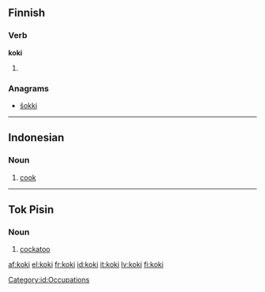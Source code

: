 ==Finnish==

===Verb===
'''koki'''

# {{fi-form of|type=verb|pr=third-person|pl=singular|mood=indicative|tense=past|[[kokea]]}}

===Anagrams===
* [[šokki#Finnish|šokki]]

----

==Indonesian==
{{wikipedia|lang=id}}

===Noun===
{{infl|id|noun}}

# [[cook]]

[[Category:id:Occupations]]

----

==Tok Pisin==

===Noun===
{{infl|tpi|noun}}

# [[cockatoo]]

[[af:koki]]
[[el:koki]]
[[fr:koki]]
[[id:koki]]
[[it:koki]]
[[lv:koki]]
[[fi:koki]]